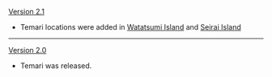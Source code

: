 {{Change History/Header}}
[[Version 2.1]]
* Temari locations were added in [[Watatsumi Island]] and [[Seirai Island]]
----
[[Version 2.0]]
* Temari was released.